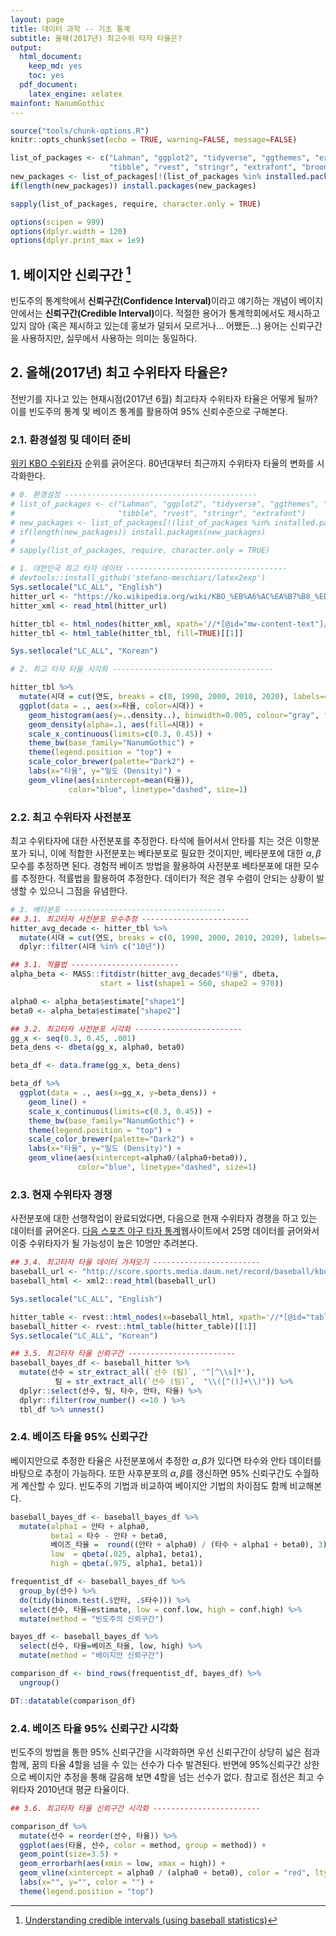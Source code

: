 ```yaml
---
layout: page
title: 데이터 과학 -- 기초 통계
subtitle: 올해(2017년) 최고수위 타자 타율은?
output:
  html_document: 
    keep_md: yes
    toc: yes
  pdf_document:
    latex_engine: xelatex
mainfont: NanumGothic
---
```


``` r
source("tools/chunk-options.R")
knitr::opts_chunk$set(echo = TRUE, warning=FALSE, message=FALSE)

list_of_packages <- c("Lahman", "ggplot2", "tidyverse", "ggthemes", "extrafont",
                      "tibble", "rvest", "stringr", "extrafont", "broom")
new_packages <- list_of_packages[!(list_of_packages %in% installed.packages()[,"Package"])]
if(length(new_packages)) install.packages(new_packages)

sapply(list_of_packages, require, character.only = TRUE)

options(scipen = 999)
options(dplyr.width = 120)
options(dplyr.print_max = 1e9)
```

## 1. 베이지안 신뢰구간 [^variance-explained-credible-interval]

[^variance-explained-credible-interval]: [Understanding credible intervals (using baseball statistics)](http://varianceexplained.org/r/credible_intervals_baseball/)

빈도주의 통계학에서 **신뢰구간(Confidence Interval)**이라고 얘기하는 개념이 베이지안에서는 **신뢰구간(Credible Interval)**이다.
적절한 용어가 통계학회에서도 제시하고 있지 않아 (혹은 제시하고 있는데 홍보가 덜되서 모르거나... 어쨌든...) 용어는 신뢰구간을 사용하지만,
실무에서 사용하는 의미는 동일하다.


## 2. 올해(2017년) 최고 수위타자 타율은?

전반기를 지나고 있는 현재시점(2017년 6월) 최고타자 수위타자 타율은 어떻게 될까? 이를 빈도주의 통계 및
베이즈 통계를 활용하여 95% 신뢰수준으로 구해본다.


### 2.1. 환경설정 및 데이터 준비

[위키 KBO 수위타자](https://ko.wikipedia.org/wiki/KBO_%EB%A6%AC%EA%B7%B8_%ED%83%80%EC%9C%A8_%EA%B4%80%EB%A0%A8_%EA%B8%B0%EB%A1%9D) 순위를 
긁어온다. 80년대부터 최근까지 수위타자 타율의 변화를 시각화한다.

``` r
# 0. 환경설정 -------------------------------------------
# list_of_packages <- c("Lahman", "ggplot2", "tidyverse", "ggthemes", "extrafont",
#                       "tibble", "rvest", "stringr", "extrafont")
# new_packages <- list_of_packages[!(list_of_packages %in% installed.packages()[,"Package"])]
# if(length(new_packages)) install.packages(new_packages)
# 
# sapply(list_of_packages, require, character.only = TRUE)

# 1. 대한민국 최고 타자 데이터 ------------------------------------
# devtools::install_github('stefano-meschiari/latex2exp')
Sys.setlocale("LC_ALL", "English")
hitter_url <- "https://ko.wikipedia.org/wiki/KBO_%EB%A6%AC%EA%B7%B8_%ED%83%80%EC%9C%A8_%EA%B4%80%EB%A0%A8_%EA%B8%B0%EB%A1%9D"
hitter_xml <- read_html(hitter_url)

hitter_tbl <- html_nodes(hitter_xml, xpath='//*[@id="mw-content-text"]/div/table[3]')
hitter_tbl <- html_table(hitter_tbl, fill=TRUE)[[1]]

Sys.setlocale("LC_ALL", "Korean")

# 2. 최고 타자 타율 시각화 ------------------------------------

hitter_tbl %>% 
  mutate(시대 = cut(연도, breaks = c(0, 1990, 2000, 2010, 2020), labels=c("80년", "90년", "00년", "10년"))) %>% 
  ggplot(data = ., aes(x=타율, color=시대)) +
    geom_histogram(aes(y=..density..), binwidth=0.005, colour="gray", fill="darkgray") +
    geom_density(alpha=.1, aes(fill=시대)) +
    scale_x_continuous(limits=c(0.3, 0.45)) +
    theme_bw(base_family="NanumGothic") +
    theme(legend.position = "top") +
    scale_color_brewer(palette="Dark2") +
    labs(x="타율", y="밀도 (Density)") +
    geom_vline(aes(xintercept=mean(타율)),
             color="blue", linetype="dashed", size=1)
```

### 2.2. 최고 수위타자 사전분포

최고 수위타자에 대한 사전분포를 추정한다. 타석에 들어서서 안타를 치는 것은 이항분포가 되니,
이에 적합한 사전분포는 베타분포로 필요한 것이지만, 베타분포에 대한 $\alpha, \beta$ 모수를 추정하면 된다.
경험적 베이즈 방법을 활용하여 사전분포 베타분포에 대한 모수를 추정한다. 적률법을 활용하여 추정한다.
데이터가 적은 경우 수렴이 안되는 상황이 발생할 수 있으니 그점을 유념한다.

``` r
# 3. 베타분포 ------------------------------------
## 3.1. 최고타자 사전분포 모수추정 ------------------------
hitter_avg_decade <- hitter_tbl %>% 
  mutate(시대 = cut(연도, breaks = c(0, 1990, 2000, 2010, 2020), labels=c("80년", "90년", "00년", "10년"))) %>% 
  dplyr::filter(시대 %in% c("10년"))

## 3.1. 적률법 ------------------------
alpha_beta <- MASS::fitdistr(hitter_avg_decade$"타율", dbeta,
                    start = list(shape1 = 560, shape2 = 970))

alpha0 <- alpha_beta$estimate["shape1"]
beta0 <- alpha_beta$estimate["shape2"]

## 3.2. 최고타자 사전분포 시각화 ------------------------
gg_x <- seq(0.3, 0.45, .001)
beta_dens <- dbeta(gg_x, alpha0, beta0) 

beta_df <- data.frame(gg_x, beta_dens) 

beta_df %>% 
  ggplot(data = ., aes(x=gg_x, y=beta_dens)) +
    geom_line() +
    scale_x_continuous(limits=c(0.3, 0.45)) +
    theme_bw(base_family="NanumGothic") +
    theme(legend.position = "top") +
    scale_color_brewer(palette="Dark2") +
    labs(x="타율", y="밀도 (Density)") +
    geom_vline(aes(xintercept=alpha0/(alpha0+beta0)),
               color="blue", linetype="dashed", size=1)
```

### 2.3. 현재 수위타자 경쟁

사전분포에 대한 선행작업이 완료되었다면, 다음으로 현재 수위타자 경쟁을 하고 있는 데이터를 긁어온다.
[다음 스포츠 야구 타자 통계](http://score.sports.media.daum.net/record/baseball/kbo/brnk.daum)웹사이트에서 
25명 데이터를 긁어와서 이중 수위타자가 될 가능성이 높은 10명만 추려본다.

``` r
## 3.4. 최고타자 타율 데이터 가져오기 ------------------------
baseball_url <- "http://score.sports.media.daum.net/record/baseball/kbo/brnk.daum"
baseball_html <- xml2::read_html(baseball_url)

Sys.setlocale("LC_ALL", "English")

hitter_table <- rvest::html_nodes(x=baseball_html, xpath='//*[@id="table1"]')
baseball_hitter <- rvest::html_table(hitter_table)[[1]]
Sys.setlocale("LC_ALL", "Korean")

## 3.5. 최고타자 타율 신뢰구간 ------------------------
baseball_bayes_df <- baseball_hitter %>% 
  mutate(선수 = str_extract_all(`선수 (팀)`, '^[^\\s]*'),
          팀 = str_extract_all(`선수 (팀)`,  "\\([^()]+\\)")) %>% 
  dplyr::select(선수, 팀, 타수, 안타, 타율) %>% 
  dplyr::filter(row_number() <=10 ) %>% 
  tbl_df %>% unnest()
```

### 2.4. 베이즈 타율 95% 신뢰구간

베이지안으로 추정한 타율은 사전분포에서 추정한 $\alpha, \beta$가 있다면 타수와 안타 데이터를 바탕으로 
추정이 가능하다. 또한 사후분포의 $\alpha, \beta$를 갱신하면 95% 신뢰구간도 수월하게 계산할 수 있다.
빈도주의 기법과 비교하여 베이지안 기법의 차이점도 함께 비교해본다.

``` r
baseball_bayes_df <- baseball_bayes_df %>% 
  mutate(alpha1 = 안타 + alpha0,
         beta1 = 타수 - 안타 + beta0,
         베이즈_타율 =  round((안타 + alpha0) / (타수 + alpha1 + beta0), 3), 
         low  = qbeta(.025, alpha1, beta1),
         high = qbeta(.975, alpha1, beta1))

frequentist_df <- baseball_bayes_df %>%
  group_by(선수) %>%
  do(tidy(binom.test(.$안타, .$타수))) %>%
  select(선수, 타율=estimate, low = conf.low, high = conf.high) %>%
  mutate(method = "빈도주의 신뢰구간")

bayes_df <- baseball_bayes_df %>%
  select(선수, 타율=베이즈_타율, low, high) %>%
  mutate(method = "베이지안 신뢰구간")

comparison_df <- bind_rows(frequentist_df, bayes_df) %>% 
  ungroup()

DT::datatable(comparison_df)
```

### 2.4. 베이즈 타율 95% 신뢰구간 시각화

빈도주의 방법을 통한 95% 신뢰구간을 시각화하면 우선 신뢰구간이 상당히 넓은 점과 함께, 꿈의 타율
4할을 넘을 수 있는 선수가 다수 발견된다. 
반면에 95%신뢰구간 상한으로 베이지안 추정을 통해 갈음해 보면 4할을 넘는 선수가 없다. 
참고로 점선은 최고 수위타자 2010년대 평균 타율이다. 

``` r
## 3.6. 최고타자 타율 신뢰구간 시각화 ------------------------

comparison_df %>% 
  mutate(선수 = reorder(선수, 타율)) %>%
  ggplot(aes(타율, 선수, color = method, group = method)) +
  geom_point(size=3.5) +
  geom_errorbarh(aes(xmin = low, xmax = high)) +
  geom_vline(xintercept = alpha0 / (alpha0 + beta0), color = "red", lty = 2) +
  labs(x="", y="", color = "") +
  theme(legend.position = "top")
```


